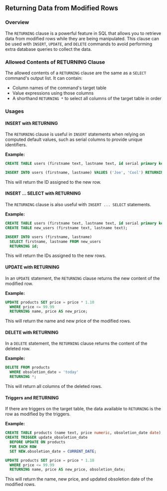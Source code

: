 ## Returning Data from Modified Rows

### Overview

The `RETURNING` clause is a powerful feature in SQL that allows you to retrieve data from modified rows while they are being manipulated. This clause can be used with `INSERT`, `UPDATE`, and `DELETE` commands to avoid performing extra database queries to collect the data.

### Allowed Contents of RETURNING Clause

The allowed contents of a `RETURNING` clause are the same as a `SELECT` command's output list. It can contain:

- Column names of the command's target table
- Value expressions using those columns
- A shorthand `RETURNING *` to select all columns of the target table in order

### Usages

#### INSERT with RETURNING

The `RETURNING` clause is useful in `INSERT` statements when relying on computed default values, such as serial columns to provide unique identifiers.

**Example:**

```sql
CREATE TABLE users (firstname text, lastname text, id serial primary key);

INSERT INTO users (firstname, lastname) VALUES ('Joe', 'Cool') RETURNING id;
```

This will return the ID assigned to the new row.

#### INSERT ... SELECT with RETURNING

The `RETURNING` clause is also useful with `INSERT ... SELECT` statements.

**Example:**

```sql
CREATE TABLE users (firstname text, lastname text, id serial primary key);
CREATE TABLE new_users (firstname text, lastname text);

INSERT INTO users (firstname, lastname)
  SELECT firstname, lastname FROM new_users
  RETURNING id;
```

This will return the IDs assigned to the new rows.

#### UPDATE with RETURNING

In an `UPDATE` statement, the `RETURNING` clause returns the new content of the modified row.

**Example:**

```sql
UPDATE products SET price = price * 1.10
  WHERE price <= 99.99
  RETURNING name, price AS new_price;
```

This will return the name and new price of the modified rows.

#### DELETE with RETURNING

In a `DELETE` statement, the `RETURNING` clause returns the content of the deleted row.

**Example:**

```sql
DELETE FROM products
  WHERE obsoletion_date = 'today'
  RETURNING *;
```

This will return all columns of the deleted rows.

#### Triggers and RETURNING

If there are triggers on the target table, the data available to `RETURNING` is the row as modified by the triggers.

**Example:**

```sql
CREATE TABLE products (name text, price numeric, obsoletion_date date);
CREATE TRIGGER update_obsoletion_date
  BEFORE UPDATE ON products
  FOR EACH ROW
  SET NEW.obsoletion_date = CURRENT_DATE;

UPDATE products SET price = price * 1.10
  WHERE price <= 99.99
  RETURNING name, price AS new_price, obsoletion_date;
```

This will return the name, new price, and updated obsoletion date of the modified rows.
